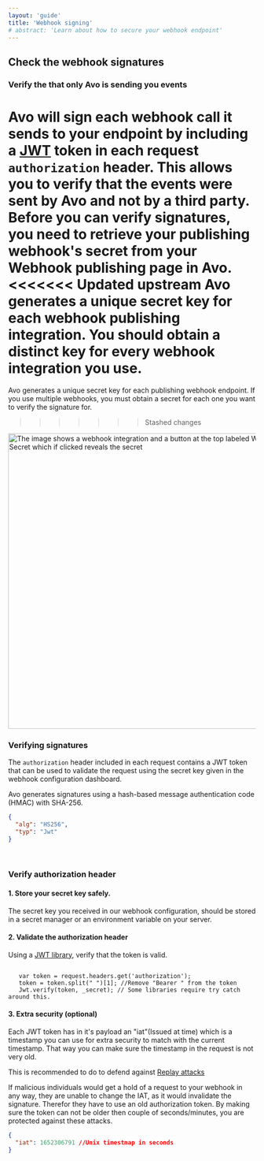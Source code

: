 ```yaml
---
layout: 'guide'
title: 'Webhook signing'
# abstract: 'Learn about how to secure your webhook endpoint'
---
```



## Check the webhook signatures

### Verify the that only Avo is sending you events

Avo will sign each webhook call it sends to your endpoint by including a [JWT](https://Jwt.io) token in each request `authorization` header.
This allows you to verify that the events were sent by Avo and not by a third party.
Before you can verify signatures, you need to retrieve your publishing webhook's secret from your Webhook publishing page in Avo.
<<<<<<< Updated upstream
Avo generates a unique secret key for each webhook publishing integration. You should obtain a distinct key for every webhook integration you use.
=======
Avo generates a unique secret key for each publishing webhook endpoint. If you use multiple webhooks, you must obtain a secret for each one you want to verify the signature for.

>>>>>>> Stashed changes
<p>
  <img
    src={require('../../../images/signing-secret.png')}
    width="600px"
    alt="The image shows a webhook integration and a button at the top labeled Webhook Secret which if clicked reveals the secret"
  />
</p>

### Verifying signatures

The `authorization` header included in each request contains a JWT token that can be used to validate the request using the secret key given in the webhook configuration dashboard.

Avo generates signatures using a hash-based message authentication code (HMAC) with SHA-256.

```json
{
  "alg": "HS256",
  "typ": "Jwt"
}
```

<br />

### Verify authorization header

#### 1. Store your secret key safely.

The secret key you received in our webhook configuration, should be stored in a secret manager or an environment variable on your server.

#### 2. Validate the authorization header

Using a [JWT library](https://Jwt.io/libraries), verify that the token is valid.

```pseudocode

   var token = request.headers.get('authorization');
   token = token.split(" ")[1]; //Remove "Bearer " from the token
   Jwt.verify(token, _secret); // Some libraries require try catch around this.
```

#### 3. Extra security (optional)

Each JWT token has in it's payload an "iat"(Issued at time) which is a timestamp you can use for extra security to match with the current timestamp. That way you can make sure the timestamp in the request is not very old.

This is recommended to do to defend against [Replay attacks](https://en.wikipedia.org/wiki/Replay_attack)

If malicious individuals would get a hold of a request to your webhook in any way, they are unable to change the IAT, as it would invalidate the signature.
Therefor they have to use an old authorization token.
By making sure the token can not be older then couple of seconds/minutes, you are protected against these attacks.

```json
{
  "iat": 1652306791 //Unix timestmap in seconds
}
```
